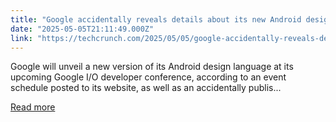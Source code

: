 ```yaml
---
title: "Google accidentally reveals details about its new Android design language, Material 3 Expressive"
date: "2025-05-05T21:11:49.000Z"
link: "https://techcrunch.com/2025/05/05/google-accidentally-reveals-details-about-its-new-android-design-language-material-3-expressive/"
---
```


Google will unveil a new version of its Android design language at its upcoming Google I/O developer conference, according to an event schedule posted to its website, as well as an accidentally publis...

[Read more](https://techcrunch.com/2025/05/05/google-accidentally-reveals-details-about-its-new-android-design-language-material-3-expressive/)

